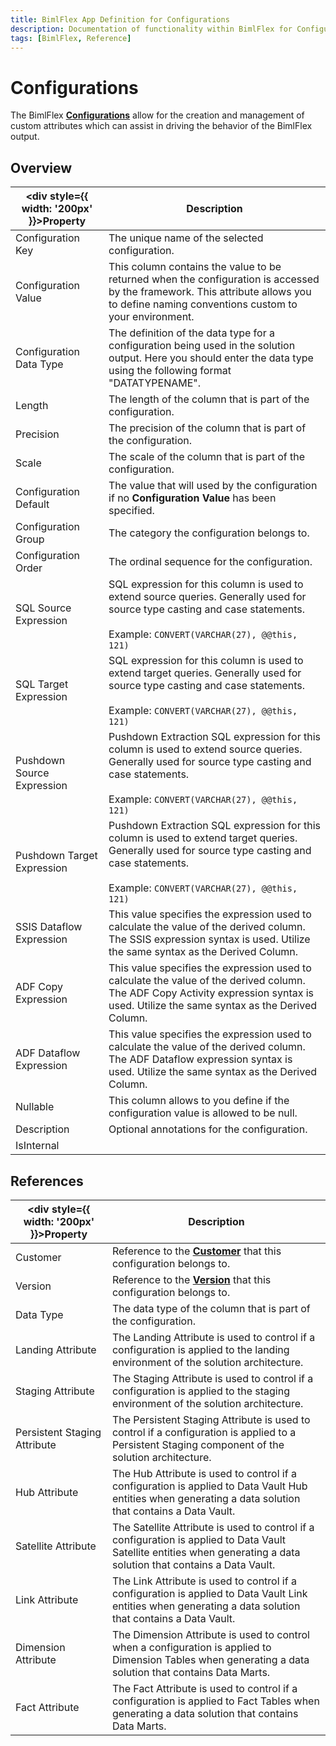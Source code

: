 ```yaml
---
title: BimlFlex App Definition for Configurations
description: Documentation of functionality within BimlFlex for Configurations
tags: [BimlFlex, Reference]
---
```


# Configurations

The BimlFlex [**Configurations**](../../metadata-editors/configuration-editor) allow for the creation and management of custom attributes which can assist in driving the behavior of the BimlFlex output.

## Overview
  
| <div style={{ width: '200px' }}>Property</div> | Description |
| --------- | ----------- |
|Configuration Key | The unique name of the selected configuration.|
|Configuration Value | This column contains the value to be returned when the configuration is accessed by the framework. This attribute allows you to define naming conventions custom to your environment.|
|Configuration Data Type | The definition of the data type for a configuration being used in the solution output. Here you should enter the data type using the following format "DATATYPENAME".|
|Length | The length of the column that is part of the configuration.|
|Precision | The precision of the column that is part of the configuration.|
|Scale | The scale of the column that is part of the configuration.|
|Configuration Default | The value that will used by the configuration if no **Configuration Value** has been specified.|
|Configuration Group | The category the configuration belongs to.|
|Configuration Order | The ordinal sequence for the configuration.|
|SQL Source Expression | SQL expression for this column is used to extend source queries. Generally used for source type casting and case statements.<br/><br/>Example: `CONVERT(VARCHAR(27), @@this, 121)`|
|SQL Target Expression | SQL expression for this column is used to extend target queries. Generally used for source type casting and case statements.<br/><br/>Example: `CONVERT(VARCHAR(27), @@this, 121)`|
|Pushdown Source Expression | Pushdown Extraction SQL expression for this column is used to extend source queries. Generally used for source type casting and case statements.<br/><br/>Example: `CONVERT(VARCHAR(27), @@this, 121)`|
|Pushdown Target Expression | Pushdown Extraction SQL expression for this column is used to extend target queries. Generally used for source type casting and case statements.<br/><br/>Example: `CONVERT(VARCHAR(27), @@this, 121)`|
|SSIS Dataflow Expression | This value specifies the expression used to calculate the value of the derived column. The SSIS expression syntax is used. Utilize the same syntax as the Derived Column.|
|ADF Copy Expression | This value specifies the expression used to calculate the value of the derived column. The ADF Copy Activity expression syntax is used. Utilize the same syntax as the Derived Column.|
|ADF Dataflow Expression | This value specifies the expression used to calculate the value of the derived column. The ADF Dataflow expression syntax is used. Utilize the same syntax as the Derived Column.|
|Nullable | This column allows to you define if the configuration value is allowed to be null.|
|Description | Optional annotations for the configuration.|
|IsInternal | |

## References
  
| <div style={{ width: '200px' }}>Property</div> | Description |
| --------- | ----------- |
|Customer | Reference to the [**Customer**](../../metadata-editors/customers) that this configuration belongs to.|
|Version | Reference to the [**Version**](../../metadata-editors/version-editor) that this configuration belongs to.|
|Data Type | The data type of the column that is part of the configuration.|
|Landing Attribute | The Landing Attribute is used to control if a configuration is applied to the landing environment of the solution architecture.|
|Staging Attribute | The Staging Attribute is used to control if a configuration is applied to the staging environment of the solution architecture.|
|Persistent Staging Attribute | The Persistent Staging Attribute is used to control if a configuration is applied to a Persistent Staging component of the solution architecture.|
|Hub Attribute | The Hub Attribute is used to control if a configuration is applied to Data Vault Hub entities when generating a data solution that contains a Data Vault.|
|Satellite Attribute | The Satellite Attribute is used to control if a configuration is applied to Data Vault Satellite entities when generating a data solution that contains a Data Vault.|
|Link Attribute | The Link Attribute is used to control if a configuration is applied to Data Vault Link entities when generating a data solution that contains a Data Vault.|
|Dimension Attribute | The Dimension Attribute is used to control when a configuration is applied to Dimension Tables when generating a data solution that contains Data Marts.|
|Fact Attribute | The Fact Attribute is used to control if a configuration is applied to Fact Tables when generating a data solution that contains Data Marts.|

